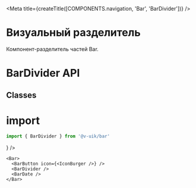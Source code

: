 
<Meta title={createTitle([COMPONENTS.navigation, 'Bar', 'BarDivider'])} />

# Визуальный разделитель

Компонент-разделитель частей Bar.

# BarDivider API

<ArgsTable of={BarDivider} />

## Сlasses

<ArgsTable of={BarDividerClassesDummy} />

# import

```ts
import { BarDivider } from '@v-uik/bar'
```

<Canvas withSource="none">
  <ContainerMock>
    <Bar style={{ position: 'absolute' }}>
      <BarButton icon={<IconBurger />} />
      <BarDivider />
      <BarDate />
    </Bar>
  </ContainerMock>
</Canvas>

```tsx
<Bar>
  <BarButton icon={<IconBurger />} />
  <BarDivider />
  <BarDate />
</Bar>
```
